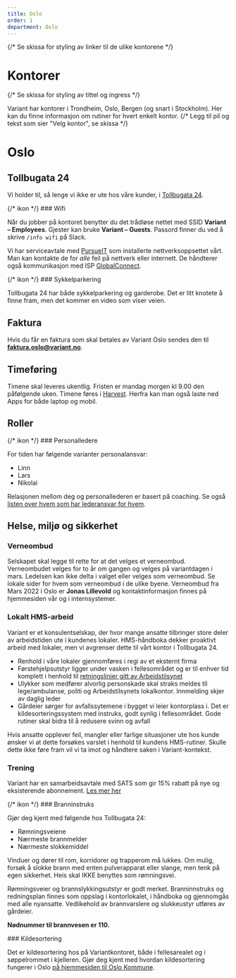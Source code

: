 ```yaml
---
title: Oslo
order: 1
department: Oslo
---
```


{/* Se skissa for styling av linker til de ulike kontorene */}

# Kontorer

{/* Se skissa for styling av tittel og ingress */}

Variant har kontorer i Trondheim, Oslo, Bergen (og snart i Stockholm). Her kan du finne informasjon om rutiner for hvert enkelt kontor.
{/* Legg til pil og tekst som sier "Velg kontor", se skissa */}

# Oslo

## Tollbugata 24

Vi holder til, så lenge vi ikke er ute hos våre kunder, i [Tollbugata 24](https://g.page/Tollbugata-8-4308?share).

{/* ikon */} ### Wifi

Når du jobber på kontoret benytter du det trådløse nettet med SSID
**Variant – Employees**. Gjester kan bruke **Variant – Guests**.
Passord finner du ved å skrive `/info wifi` på Slack.

Vi har serviceavtale med [PursueIT](https://pursueit.no/) som installerte nettverksoppsettet vårt. Man kan kontakte de for _alle_ feil på nettverk eller internett. De håndterer også kommunikasjon med ISP [GlobalConnect](https://www.globalconnect.no/driftsmeldinger).

{/* ikon */} ### Sykkelparkering

Tollbugata 24 har både sykkelparkering og garderobe. Det er litt knotete å finne fram, men det kommer en video som viser veien.

## Faktura

Hvis du får en faktura som skal betales av Variant Oslo sendes den til
**faktura.oslo@variant.no**.

## Timeføring

Timene skal leveres ukentlig. Fristen er mandag morgen kl 9.00 den påfølgende
uken. Timene føres i [Harvest](https://variantosloas.harvestapp.com/). Herfra
kan man også laste ned Apps for både laptop og mobil.

## Roller

{/* ikon */} ### Personalledere

For tiden har følgende varianter personalansvar:

- Linn
- Lars
- Nikolai

Relasjonen mellom deg og personallederen er basert på coaching. Se også
[listen over hvem som har lederansvar for hvem](https://varianttrh.sharepoint.com/:x:/g/EcciKCrwQFVKi9arVFV9WLEBxh0lqSzlfM7n_nrpkIuDtw?e=gR7JSm).

## Helse, miljø og sikkerhet

### Verneombud

Selskapet skal legge til rette for at det velges et verneombud. Verneombudet
velges for to år om gangen og velges på variantdagen i mars. Ledelsen kan ikke
delta i valget eller velges som verneombud. Se lokale sider for hvem som
verneombud i de ulike byene. Verneombud fra Mars 2022 i Oslo er **Jonas Lillevold**
og kontaktinformasjon finnes på hjemmesiden vår og i internsystemer.

### Lokalt HMS-arbeid

Variant er et konsulentselskap, der hvor mange ansatte tilbringer store deler av
arbeidstiden ute i kundenes lokaler. HMS-håndboka dekker proaktivt arbeid med
lokaler, men vi avgrenser dette til vårt kontor i Tollbugata 24.

- Renhold i våre lokaler gjennomføres i regi av et eksternt firma
- Førstehjelpsutstyr ligger under vasken i fellesområdet og er til enhver tid komplett i henhold til [retningslinjer gitt av Arbeidstilsynet](https://www.arbeidstilsynet.no/tema/personlig-verneutstyr/forstehjelpsutstyr/)
- Ulykker som medfører alvorlig personskade skal straks meldes til lege/ambulanse, politi og Arbeidstilsynets lokalkontor. Innmelding skjer av daglig leder
- Gårdeier sørger for avfallssytemene i bygget vi leier kontorplass i. Det er kildesorteringssystem med instruks, godt synlig i fellesområdet. Gode rutiner skal bidra til å redusere svinn og avfall

Hvis ansatte opplever feil, mangler eller farlige situasjoner ute hos kunde
ønsker vi at dette forsøkes varslet i henhold til kundens HMS-rutiner. Skulle
dette ikke føre fram vil vi ta imot og håndtere saken i Variant-kontekst.

### Trening

Variant har en samarbeidsavtale med SATS som gir 15% rabatt på nye og eksisterende abonnement. [Les mer her](https://varianttrh.sharepoint.com/:b:/g/EbNkuLOu8X1NhFMzuEgXWoIBhzK-wSPBaOFGYlyzB_K3Aw?e=OwPdCE)

{/* ikon */} ### Branninstruks

Gjør deg kjent med følgende hos Tollbugata 24:

- Rømningsveiene
- Nærmeste brannmelder
- Nærmeste slokkemiddel

Vinduer og dører til rom, korridorer og trapperom må lukkes. Om mulig, forsøk å slokke brann med enten pulverapparat eller slange, men tenk på egen sikkerhet. Heis skal IKKE benyttes som rømningsvei.

Rømningsveier og brannslykkingsutstyr er godt merket. Branninnstruks og redningsplan finnes som oppslag i kontorlokalet, i håndboka og gjennomgås med alle nyansatte. Vedlikehold av brannvarslere og slukkeustyr utføres av gårdeier.

**Nødnummer til brannvesen er 110.**

<!--ikon--> ### Kildesortering

Det er kildesortering hos på Variantkontoret, både i fellesarealet og i søppelrommet i kjelleren. Gjør deg kjent med hvordan kildesortering fungerer i Oslo [på hjemmesiden til Oslo Kommune](https://www.oslo.kommune.no/avfall-og-gjenvinning/hvordan-kildesortere-i-oslo/).
